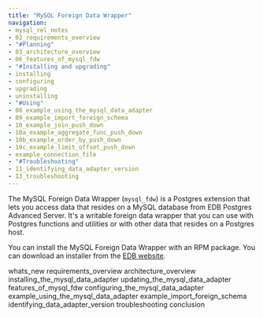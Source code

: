 ```yaml
---
title: "MySQL Foreign Data Wrapper"
navigation:
- mysql_rel_notes
- 02_requirements_overview
- "#Planning"
- 03_architecture_overview
- 06_features_of_mysql_fdw
- "#Installing and upgrading"
- installing
- configuring
- upgrading
- uninstalling
- "#Using"
- 08_example_using_the_mysql_data_adapter
- 09_example_import_foreign_schema
- 10_example_join_push_down
- 10a_example_aggregate_func_push_down
- 10b_example_order_by_push_down
- 10c_example_limit_offset_push_down
- example_connection_file
- "#Troubleshooting"
- 11_identifying_data_adapter_version
- 13_troubleshooting
---
```


The MySQL Foreign Data Wrapper (`mysql_fdw`) is a Postgres extension that lets you access data that resides on a MySQL database from EDB Postgres Advanced Server. It's a writable foreign data wrapper that you can use with Postgres functions and utilities or with other data that resides on a Postgres host.

You can install the MySQL Foreign Data Wrapper with an RPM package. You can download an installer from the [EDB website](https://www.enterprisedb.com/software-downloads-postgres/).

<div class="toctree" maxdepth="4">

whats_new requirements_overview architecture_overview installing_the_mysql_data_adapter updating_the_mysql_data_adapter features_of_mysql_fdw configuring_the_mysql_data_adapter example_using_the_mysql_data_adapter example_import_foreign_schema identifying_data_adapter_version troubleshooting conclusion

</div>

